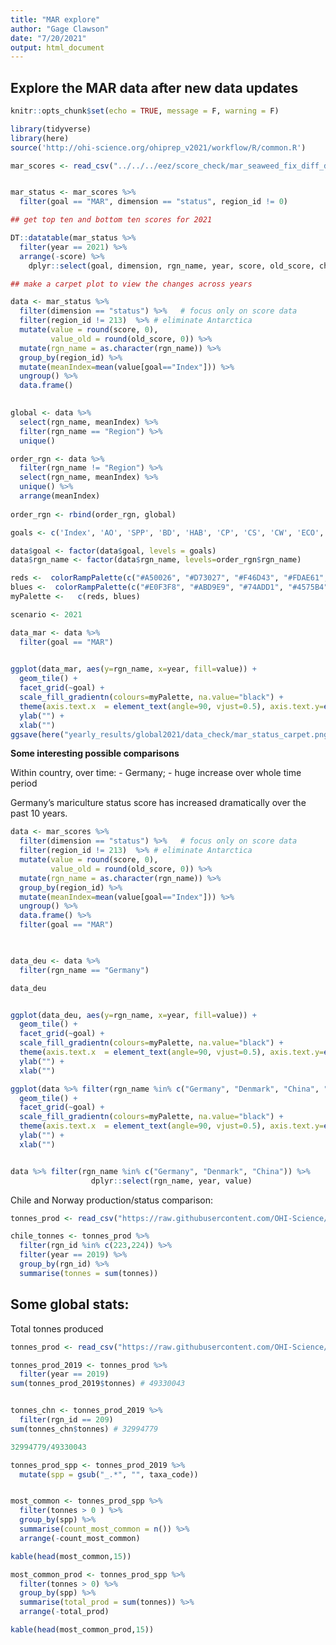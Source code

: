 ```yaml
---
title: "MAR explore"
author: "Gage Clawson"
date: "7/20/2021"
output: html_document
---
```


## Explore the MAR data after new data updates

```r
knitr::opts_chunk$set(echo = TRUE, message = F, warning = F)

library(tidyverse)
library(here)
source('http://ohi-science.org/ohiprep_v2021/workflow/R/common.R')
```

```r
mar_scores <- read_csv("../../../eez/score_check/mar_seaweed_fix_diff_data_2021-05-11.csv") 


mar_status <- mar_scores %>%
  filter(goal == "MAR", dimension == "status", region_id != 0)

## get top ten and bottom ten scores for 2021

DT::datatable(mar_status %>%
  filter(year == 2021) %>%
  arrange(-score) %>%
    dplyr::select(goal, dimension, rgn_name, year, score, old_score, change))

## make a carpet plot to view the changes across years 

data <- mar_status %>%
  filter(dimension == "status") %>%   # focus only on score data
  filter(region_id != 213)  %>% # eliminate Antarctica
  mutate(value = round(score, 0),
         value_old = round(old_score, 0)) %>%
  mutate(rgn_name = as.character(rgn_name)) %>%
  group_by(region_id) %>% 
  mutate(meanIndex=mean(value[goal=="Index"])) %>%
  ungroup() %>%
  data.frame()
  

global <- data %>%
  select(rgn_name, meanIndex) %>%
  filter(rgn_name == "Region") %>%
  unique()

order_rgn <- data %>%
  filter(rgn_name != "Region") %>%
  select(rgn_name, meanIndex) %>%
  unique() %>%
  arrange(meanIndex)
  
order_rgn <- rbind(order_rgn, global)

goals <- c('Index', 'AO', 'SPP', 'BD', 'HAB', 'CP', 'CS', 'CW', 'ECO', 'LE', 'LIV', 'FIS', 'FP', 'MAR', 'ICO', 'SP', 'LSP', 'NP', 'TR')

data$goal <- factor(data$goal, levels = goals)
data$rgn_name <- factor(data$rgn_name, levels=order_rgn$rgn_name)

reds <-  colorRampPalette(c("#A50026", "#D73027", "#F46D43", "#FDAE61", "#FEE090"), space="Lab")(65)
blues <-  colorRampPalette(c("#E0F3F8", "#ABD9E9", "#74ADD1", "#4575B4", "#313695"))(35)
myPalette <-   c(reds, blues)

scenario <- 2021

data_mar <- data %>%
  filter(goal == "MAR")
  

ggplot(data_mar, aes(y=rgn_name, x=year, fill=value)) + 
  geom_tile() +
  facet_grid(~goal) + 
  scale_fill_gradientn(colours=myPalette, na.value="black") +
  theme(axis.text.x  = element_text(angle=90, vjust=0.5), axis.text.y=element_text(size=10)) +
  ylab("") + 
  xlab("")
ggsave(here("yearly_results/global2021/data_check/mar_status_carpet.png"), width=20, height=35)

```


**Some interesting possible comparisons**

Within country, over time:
 - Germany; 
    - huge increase over whole time period
    
    
Germany's mariculture status score has increased dramatically over the past 10 years. 
    

```r
data <- mar_scores %>%
  filter(dimension == "status") %>%   # focus only on score data
  filter(region_id != 213)  %>% # eliminate Antarctica
  mutate(value = round(score, 0),
         value_old = round(old_score, 0)) %>%
  mutate(rgn_name = as.character(rgn_name)) %>%
  group_by(region_id) %>% 
  mutate(meanIndex=mean(value[goal=="Index"])) %>%
  ungroup() %>%
  data.frame() %>%
  filter(goal == "MAR")
  


data_deu <- data %>%
  filter(rgn_name == "Germany")

data_deu


ggplot(data_deu, aes(y=rgn_name, x=year, fill=value)) + 
  geom_tile() +
  facet_grid(~goal) + 
  scale_fill_gradientn(colours=myPalette, na.value="black") +
  theme(axis.text.x  = element_text(angle=90, vjust=0.5), axis.text.y=element_text(size=10)) +
  ylab("") + 
  xlab("")
```

```r
ggplot(data %>% filter(rgn_name %in% c("Germany", "Denmark", "China", "Greece", "Egypt", "Italy", "Malta", "North Korea", "Norway", "Chile")), aes(y=rgn_name, x=year, fill=value)) + 
  geom_tile() +
  facet_grid(~goal) + 
  scale_fill_gradientn(colours=myPalette, na.value="black") +
  theme(axis.text.x  = element_text(angle=90, vjust=0.5), axis.text.y=element_text(size=10)) +
  ylab("") + 
  xlab("") 


data %>% filter(rgn_name %in% c("Germany", "Denmark", "China")) %>%
                  dplyr::select(rgn_name, year, value)
```


Chile and Norway production/status comparison: 

```r

tonnes_prod <- read_csv("https://raw.githubusercontent.com/OHI-Science/ohiprep_v2021/gh-pages/globalprep/mar/v2021/output/mar_harvest_tonnes.csv")

chile_tonnes <- tonnes_prod %>%
  filter(rgn_id %in% c(223,224)) %>%
  filter(year == 2019) %>%
  group_by(rgn_id) %>%
  summarise(tonnes = sum(tonnes))

```


## Some global stats:


Total tonnes produced
```r
tonnes_prod <- read_csv("https://raw.githubusercontent.com/OHI-Science/ohiprep_v2021/gh-pages/globalprep/mar/v2021/output/mar_harvest_tonnes.csv")

tonnes_prod_2019 <- tonnes_prod %>%
  filter(year == 2019)
sum(tonnes_prod_2019$tonnes) # 49330043


tonnes_chn <- tonnes_prod_2019 %>%
  filter(rgn_id == 209)
sum(tonnes_chn$tonnes) # 32994779

32994779/49330043

tonnes_prod_spp <- tonnes_prod_2019 %>%
  mutate(spp = gsub("_.*", "", taxa_code))


most_common <- tonnes_prod_spp %>%
  filter(tonnes > 0 ) %>%
  group_by(spp) %>%
  summarise(count_most_common = n()) %>%
  arrange(-count_most_common)

kable(head(most_common,15))

most_common_prod <- tonnes_prod_spp %>%
  filter(tonnes > 0) %>%
  group_by(spp) %>%
  summarise(total_prod = sum(tonnes)) %>%
  arrange(-total_prod)

kable(head(most_common_prod,15))
```




 

